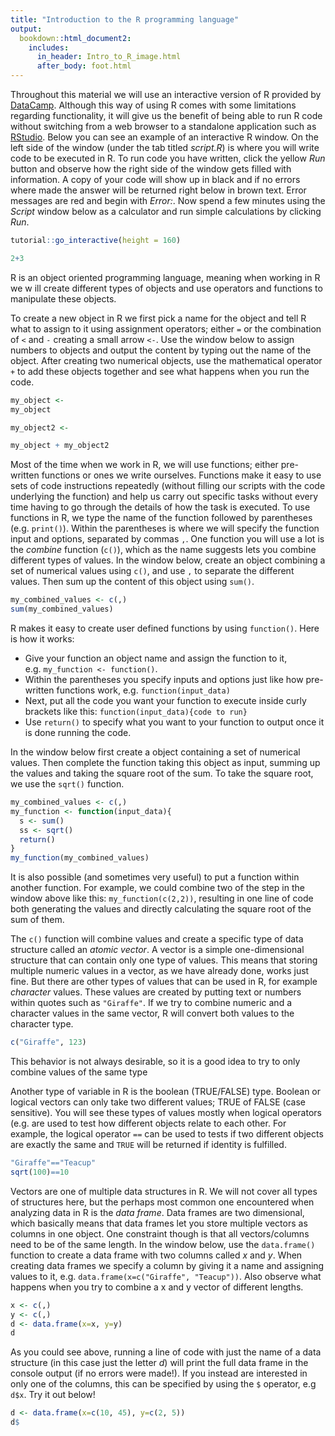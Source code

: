 ```yaml
---
title: "Introduction to the R programming language"
output:
  bookdown::html_document2:
    includes:
      in_header: Intro_to_R_image.html
      after_body: foot.html
---
```


Throughout this material we will use an interactive version of R provided by [DataCamp](datacamp.com). Although this way of using R comes with some limitations regarding functionality, it will give us the benefit of being able to run R code without switching from a web browser to a standalone application such as [RStudio](rstudio.com). Below you can see an example of an interactive R window. On the left side of the window (under the tab titled *script.R*) is where you will write code to be executed in R. To run code you have written, click the yellow *Run* button and observe how the right side of the window gets filled with information. A copy of your code will show up in black and if no errors where made the answer will be returned right below in brown text. Error messages are red and begin with *Error:*. Now spend a few minutes using the *Script* window below as a calculator and run simple calculations by clicking *Run*.

```r
tutorial::go_interactive(height = 160)
```

```r
2+3
```

R is an object oriented programming language, meaning when working in R we w
ill create different types of objects and use operators and functions to manipulate these objects. 

To create a new object in R we first pick a name for the object and tell R what to assign to it using assignment operators; either `=` or the combination of `<` and `-` creating a small arrow `<-`. Use the window below to assign numbers to objects and output the content by typing out the name of the object. After creating two numerical objects, use the mathematical operator `+` to add these objects together and see what happens when you run the code. 

```r
my_object <- 
my_object

my_object2 <- 

my_object + my_object2
```

Most of the time when we work in R, we will use functions; either pre-written functions or ones we write ourselves. Functions make it easy to use sets of code instructions repeatedly (without filling our scripts with the code underlying the function) and help us carry out specific tasks without every time having to go through the details of how the task is executed. To use functions in R, we type the name of the function followed by parentheses (e.g. `print()`). Within the parentheses is where we will specify the function input and options, separated by commas `,`. One function you will use a lot is the *combine* function (`c()`), which as the name suggests lets you combine different types of values. In the window below, create an object combining a set of numerical values using `c()`, and use `,` to separate the different values. Then sum up the content of this object using `sum()`.

```r
my_combined_values <- c(,) 
sum(my_combined_values)
```

R makes it easy to create user defined functions by using `function()`. Here is how it works:

  * Give your function an object name and assign the function to it, e.g. `my_function <- function()`. 
  * Within the parentheses you specify inputs and options just like how pre-written functions work, e.g. `function(input_data)`
  * Next, put all the code you want your function to execute inside curly brackets like this: `function(input_data){code to run}`
  * Use `return()` to specify what you want to your function to output once it is done running the code. 
  
In the window below first create a object containing a set of numerical values. Then complete the function taking this object as input, summing up the values and taking the square root of the sum. To take the square root, we use the `sqrt()` function. 

```r
my_combined_values <- c(,) 
my_function <- function(input_data){
  s <- sum()
  ss <- sqrt()
  return()
}
my_function(my_combined_values)
```

It is also possible (and sometimes very useful) to put a function within another function. For example, we could combine two of the step in the window above like this: `my_function(c(2,2))`, resulting in one line of code both generating the values and directly calculating the square root of the sum of them.  

The `c()` function will combine values and create a specific type of data structure called an *atomic vector*. A vector is a simple one-dimensional structure that can contain only one type of values. This means that storing multiple numeric values in a vector, as we have already done, works just fine. But there are other types of values that can be used in R, for example *character* values. These values are created by putting text or numbers within quotes such as `"Giraffe"`. If we try to combine numeric and a character values in the same vector, R will convert both values to the character type.  

```r
c("Giraffe", 123)
```

This behavior is not always desirable, so it is a good idea to try to only combine values of the same type

Another type of variable in R is the boolean (TRUE/FALSE) type. Boolean or logical vectors can only take two different values; TRUE of FALSE (case sensitive). You will see these types of values mostly when logical operators (e.g. are used to test how different objects relate to each other. For example, the logical operator `==` can be used to tests if two different objects are exactly the same and `TRUE` will be returned if identity is fulfilled. 


```r
"Giraffe"=="Teacup"
sqrt(100)==10
```

Vectors are one of multiple data structures in R. We will not cover all types of structures here, but the perhaps most common one encountered when analyzing data in R is the *data frame*. Data frames are two dimensional, which basically means that data frames let you store multiple vectors as columns in one object. One constraint though is that all vectors/columns need to be of the same length. In the window below, use the `data.frame()` function to create a data frame with two columns called *x* and *y*. When creating data frames we specify a column by giving it a name and assigning values to it, e.g. `data.frame(x=c("Giraffe", "Teacup"))`. Also observe what happens when you try to combine a x and y vector of different lengths. 

```r
x <- c(,)
y <- c(,)
d <- data.frame(x=x, y=y)
d
```

As you could see above, running a line of code with just the name of a data structure (in this case just the letter *d*) will print the full data frame in the console output (if no errors were made!). If you instead are interested in only one of the columns, this can be specified by using the `$` operator, e.g `d$x`. Try it out below!

```r
d <- data.frame(x=c(10, 45), y=c(2, 5))
d$
```
